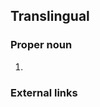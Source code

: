 ==Translingual==
{{rfimage}}
===Proper noun===
{{taxoninfl|i=1|g=m|head=[[Oriolus]] {{redepi|szalayi|mul}}}}

# {{taxon|species|genus|Oriolus|- the [[brown oriole]]}}

===External links===
{{projectlinks|wikipedia|wikispecies}}